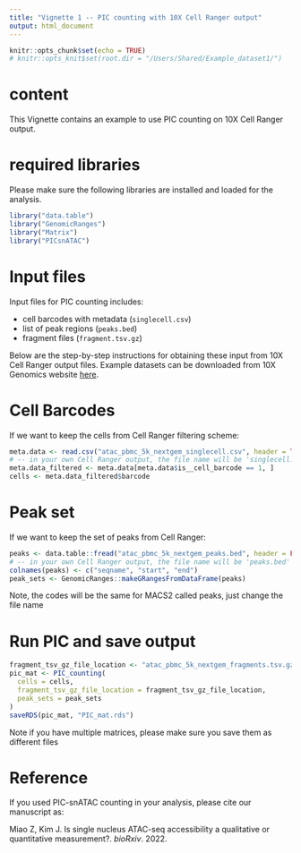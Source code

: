 ```yaml
---
title: "Vignette 1 -- PIC counting with 10X Cell Ranger output"
output: html_document
---
```


```r
knitr::opts_chunk$set(echo = TRUE)
# knitr::opts_knit$set(root.dir = "/Users/Shared/Example_dataset1/")
```

# content 
This Vignette contains an example to use PIC counting on 10X Cell Ranger output. 

# required libraries 
Please make sure the following libraries are installed and loaded for the analysis. 
```r
library("data.table")
library("GenomicRanges")
library("Matrix")
library("PICsnATAC")
```

# Input files

Input files for PIC counting includes:

  * cell barcodes with metadata (`singlecell.csv`)
  * list of peak regions (`peaks.bed`)
  * fragment files (`fragment.tsv.gz`)

Below are the step-by-step instructions for obtaining these input from 10X Cell Ranger output files. Example datasets can be downloaded from 10X Genomics website [here](https://www.10xgenomics.com/resources/datasets/5-k-peripheral-blood-mononuclear-cells-pbm-cs-from-a-healthy-donor-next-gem-v-1-1-1-1-standard-2-0-0).

# Cell Barcodes
If we want to keep the cells from Cell Ranger filtering scheme:
```r
meta.data <- read.csv("atac_pbmc_5k_nextgem_singlecell.csv", header = TRUE)
# -- in your own Cell Ranger output, the file name will be 'singlecell.csv'
meta.data_filtered <- meta.data[meta.data$is__cell_barcode == 1, ]
cells <- meta.data_filtered$barcode
```

# Peak set
If we want to keep the set of peaks from Cell Ranger:
```r
peaks <- data.table::fread("atac_pbmc_5k_nextgem_peaks.bed", header = FALSE)
# -- in your own Cell Ranger output, the file name will be 'peaks.bed'
colnames(peaks) <- c("seqname", "start", "end")
peak_sets <- GenomicRanges::makeGRangesFromDataFrame(peaks)
```
Note, the codes will be the same for MACS2 called peaks, just change the file name

# Run PIC and save output
```r
fragment_tsv_gz_file_location <- "atac_pbmc_5k_nextgem_fragments.tsv.gz"
pic_mat <- PIC_counting(
  cells = cells,
  fragment_tsv_gz_file_location = fragment_tsv_gz_file_location,
  peak_sets = peak_sets
)
saveRDS(pic_mat, "PIC_mat.rds")
```
Note if you have multiple matrices, please make sure you save them as different files 

# Reference
If you used PIC-snATAC counting in your analysis, please cite our manuscript as:

Miao Z, Kim J. Is single nucleus ATAC-seq accessibility a qualitative or quantitative measurement?. _bioRxiv_. 2022.

